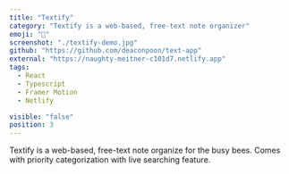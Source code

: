 ```yaml
---
title: "Textify"
category: "Textify is a web-based, free-text note organizer"
emoji: "📝"
screenshot: "./textify-demo.jpg"
github: "https://github.com/deaconpoon/text-app"
external: "https://naughty-meitner-c101d7.netlify.app"
tags:
  - React
  - Typescript
  - Framer Motion
  - Netlify

visible: "false"
position: 3
---
```


Textify is a web-based, free-text note organize for the busy bees. Comes with priority categorization with live searching feature.
